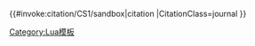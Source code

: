 <includeonly>{{#invoke:citation/CS1/sandbox|citation
|CitationClass=journal
}}</includeonly><noinclude>
{{documentation|content=

The '''Template:Cite_journal/new''' uses the [[Lua script]] interface with [[Module:Citation/CS1/sandbox]] to format journal cites using the [[wp:CS1|Citation Style 1]] for cite parameters.
}}

[[Category:Lua模板]]

</noinclude>